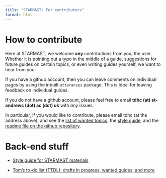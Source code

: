 ```yaml
---
title: "STARMAST: For contributors"
format: html
---
```


# How to contribute

Here at STARMAST, we welcome **any** contributions from you, the user. Whether it is pointing out a typo in the middle of a guide, suggestions for future guides on certain topics, or even writing guides yourself, we want to hear from you.

If you have a github account, then you can leave comments on individual pages by using the inbuilt `utterances` package. This is ideal for leaving feedback on individual guides.

If you do not have a github account, please feel free to email **tdhc (at) st-andrews (dot) ac (dot) uk** with *any* issues. 

In particular, if you would like to contribute, please email tdhc (at the address above), and see the [list of wanted topics](ttdl.qmd), the [style guide](styleguide.qmd), and the [readme file on the github repository](https://github.com/tdhc153/starmast).

# Back-end stuff

- [Style guide for STARMAST materials](styleguide.qmd)

- [Tom's to-do list (TTDL): drafts in progress, wanted guides, and more](ttdl.qmd)